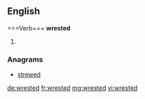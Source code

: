 ==English=====Verb===
'''wrested'''

# {{past of|wrest}}

===Anagrams===
* [[strewed#English|strewed]]

[[de:wrested]]
[[fr:wrested]]
[[mg:wrested]]
[[vi:wrested]]